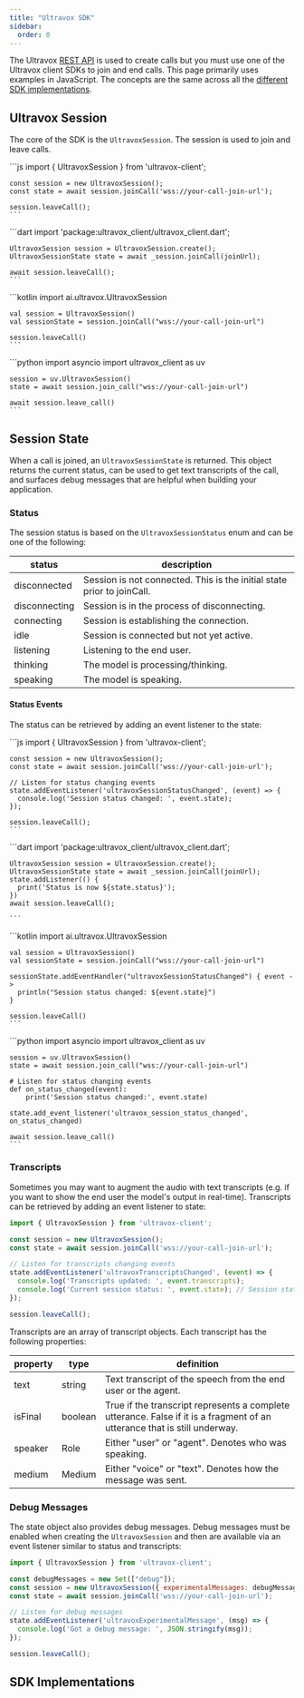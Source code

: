 ```yaml
---
title: "Ultravox SDK"
sidebar:
  order: 0
---
```



The Ultravox [REST API](../api/auth/) is used to create calls but you must use one of the Ultravox client SDKs to join and end calls. This page primarily uses examples in JavaScript. The concepts are the same across all the [different SDK implementations](#sdk-implementations).

## Ultravox Session
The core of the SDK is the `UltravoxSession`. The session is used to join and leave calls.

<Tabs syncKey="example-language">
  <TabItem label="JavaScript">
    ```js
    import { UltravoxSession } from 'ultravox-client';

    const session = new UltravoxSession();
    const state = await session.joinCall('wss://your-call-join-url');

    session.leaveCall();
    ```
  </TabItem>

  <TabItem label="Flutter">
    ```dart
    import 'package:ultravox_client/ultravox_client.dart';

    UltravoxSession session = UltravoxSession.create();
    UltravoxSessionState state = await _session.joinCall(joinUrl);

    await session.leaveCall();
    ```
  </TabItem>

  <TabItem label="Kotlin">
    ```kotlin
    import ai.ultravox.UltravoxSession

    val session = UltravoxSession()
    val sessionState = session.joinCall("wss://your-call-join-url")

    session.leaveCall()
    ```
  </TabItem>

  <TabItem label="Python">
    ```python
    import asyncio
    import ultravox_client as uv

    session = uv.UltravoxSession()
    state = await session.join_call("wss://your-call-join-url")

    await session.leave_call()
    ```
  </TabItem>
</Tabs>

## Session State
When a call is joined, an `UltravoxSessionState` is returned. This object returns the current status, can be used to get text transcripts of the call, and surfaces debug messages that are helpful when building your application.

### Status
The session status is based on the `UltravoxSessionStatus` enum and can be one of the following:

| status        | description                                 |
|-------------- | ------------------------------------------- |
| disconnected | Session is not connected. This is the initial state prior to joinCall. |
| disconnecting | Session is in the process of disconnecting. |
| connecting    | Session is establishing the connection.     |
| idle          | Session is connected but not yet active.      |
| listening     | Listening to the end user.                  |
| thinking      | The model is processing/thinking.           |
| speaking      | The model is speaking.                      |

#### Status Events
The status can be retrieved by adding an event listener to the state:

<Tabs syncKey="example-language">
  <TabItem label="JavaScript">
    ```js
    import { UltravoxSession } from 'ultravox-client';

    const session = new UltravoxSession();
    const state = await session.joinCall('wss://your-call-join-url');

    // Listen for status changing events
    state.addEventListener('ultravoxSessionStatusChanged', (event) => {
      console.log('Session status changed: ', event.state);
    });

    session.leaveCall();
    ```
  </TabItem>

  <TabItem label="Flutter">
    ```dart
    import 'package:ultravox_client/ultravox_client.dart';

    UltravoxSession session = UltravoxSession.create();
    UltravoxSessionState state = await _session.joinCall(joinUrl);
    state.addListener(() {
      print('Status is now ${state.status}');
    })
    await session.leaveCall();

    ```
  </TabItem>

  <TabItem label="Kotlin">
    ```kotlin
    import ai.ultravox.UltravoxSession

    val session = UltravoxSession()
    val sessionState = session.joinCall("wss://your-call-join-url")

    sessionState.addEventHandler("ultravoxSessionStatusChanged") { event ->
      println("Session status changed: ${event.state}")
    }

    session.leaveCall()
    ```
  </TabItem>

  <TabItem label="Python">
    ```python
    import asyncio
    import ultravox_client as uv

    session = uv.UltravoxSession()
    state = await session.join_call("wss://your-call-join-url")

    # Listen for status changing events
    def on_status_changed(event):
        print('Session status changed:', event.state)

    state.add_event_listener('ultravox_session_status_changed', on_status_changed)

    await session.leave_call()
    ```
  </TabItem>
</Tabs>

### Transcripts
Sometimes you may want to augment the audio with text transcripts (e.g. if you want to show the end user the model's output in real-time). Transcripts can be retrieved by adding an event listener to state:

```javascript
import { UltravoxSession } from 'ultravox-client';

const session = new UltravoxSession();
const state = await session.joinCall('wss://your-call-join-url');

// Listen for transcripts changing events
state.addEventListener('ultravoxTranscriptsChanged', (event) => {
  console.log('Transcripts updated: ', event.transcripts);
  console.log('Current session status: ', event.state); // Session status is also available on the event
});

session.leaveCall();
```

Transcripts are an array of transcript objects. Each transcript has the following properties:

| property | type    | definition                                                                                                                |
| -------- | ------- | ------------------------------------------------------------------------------------------------------------------------- |
| text     | string  | Text transcript of the speech from the end user or the agent.                                                             |
| isFinal  | boolean | True if the transcript represents a complete utterance. False if it is a fragment of an utterance that is still underway. |
| speaker  | Role    | Either "user" or "agent". Denotes who was speaking.                                                                       |
| medium   | Medium  | Either "voice" or "text". Denotes how the message was sent.                                                               |

### Debug Messages
The state object also provides debug messages. Debug messages must be enabled when creating the `UltravoxSession` and then are available via an event listener similar to status and transcripts:

```javascript
import { UltravoxSession } from 'ultravox-client';

const debugMessages = new Set(["debug"]);
const session = new UltravoxSession({ experimentalMessages: debugMessages });
const state = await session.joinCall('wss://your-call-join-url');

// Listen for debug messages
state.addEventListener('ultravoxExperimentalMessage', (msg) => {
  console.log('Got a debug message: ', JSON.stringify(msg));
});

session.leaveCall();
```

## SDK Implementations

<SDKCards />
